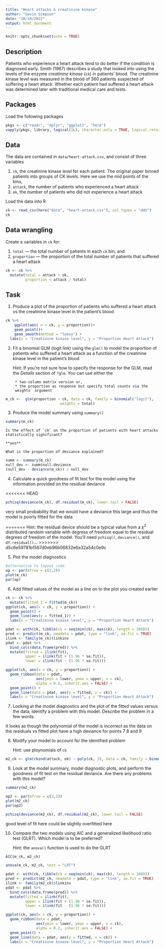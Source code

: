 ```yaml
---
title: "Heart attacks & creatinine kinase"
author: "Gavin Simpson"
date: "10/10/2022"
output: html_document
---
```


```r
knitr::opts_chunk$set(echo = TRUE)
```

## Description

Patients who experience a heart attack tend to do better if the condition is diagnosed early. Smith (1967) describes a study that looked into using the levels of the enzyme *creatinine kinase* (`ck`) in patients' blood. The creatinine kinase level was measured in the blood of 360 patients suspected of suffering a heart attack. Whether each patient had suffered a heart attack was determined later with traditional medical care and tests.

## Packages

Load the following packages

```r
pkgs <- c("readr", "dplyr", "ggplot2", "here")
vapply(pkgs, library, logical(1L), character.only = TRUE, logical.return = TRUE)
```

## Data

The data are contained in `data/heart-attack.csv`, and consist of three variables

1. `ck`, the creatinine kinase level for each patient. The original paper binned patients into groups of CK levels. Here we use the mid points of the bins,
2. `attack`, the number of patients who experienced a heart attack
3. `ok`, the number of patients who did not experience a heart attack

Load the data into R

```r
ck <- read_csv(here("data", "heart-attack.csv"), col_types = "ddd")
ck
```

## Data wrangling

Create a variables in `ck` for:

1. `total` --- the total number of patients in each `ck` bin, and
2. `proportion` --- the proportion of the total number of patients that suffered a heart attack

```r
ck <- ck %>%
  mutate(total = attack + ok,
         proportion = attack / total)
```

## Task

1. Produce a plot of the proportion of patients who suffered a heart attack vs the creatinine kinase level in the patient's blood

```r
ck %>% 
	ggplot(aes( x = ck, y = proportion))+
	geom_point()+
	geom_smooth(method = "loess") +
  labs(x = "Creatinine kinase level", y = "Proportion Heart Attack")
```


2. Fit a binomial GLM (logit link) using the `glm()` to model the proportion of patients who suffered a heart attack as a function of the creatinine kinase level in the patient's blood

    Hint: If you're not sure how to specify the response for the GLM, read the *Details* section of `?glm`. You can use either the

        * two-column matrix version or,
        * the proportion as response but specify total counts via the `weights` argument
        
```r
m_ck <-  glm(proportion ~ ck, data = ck, family = binomial("logit"),
						 weights = total)
```
        

3. Produce the model summary using `summary()`

```r
summary(m_ck)
```

    Is the effect of `ck` on the proportion of patients with heart attacks statistically significant?
    
    **yes**
    
    What is the proportion of deviance explained?
    

```r
summ <- summary(m_ck)
null_dev <- summ$null.deviance
(null_dev - deviance(m_ck)) / null_dev
```

    

4. Calculate a quick goodness of fit test for the model using the information provided on the residual deviance

<<<<<<< HEAD
```r
pchisq(deviance(m_ck), df.residual(m_ck), lower.tail = FALSE)


```
very small probability that we would have a deviance this large and thus the model is poorly fitted for the data

=======
    Hint: the residual device should be a typical value from a $\chi^2$ distributed random variable with degress of freedom equal to the residual degrees of freedom of the model. You'll need `pchisq()`, `deviance()`, and `df.residual()`&hellip;
>>>>>>> d5c6e59781b1567d0eb96b06832e6a32a54c0e9c

5. Plot the model diagnostics

```r

#alternative to layout code
op <- par(mfrow = c(2,2))
plot(m_ck)
par(op)
```


6. Add fitted values of the model as a line on to the plot you created earlier

```r
ck <- ck %>%
  mutate(fitted_1 = fitted(m_ck))
ggplot(ck, aes(x = ck, y = proportion)) +
  geom_point() +
  geom_line(aes(y = fitted_1)) +
  labs(x = "Creatinine kinase level", y = "Proportion Heart Attack")
```
```r
pdat <- with(ck, tibble(ck = seq(min(ck), max(ck), length = 100)))
pred <- predict(m_ck, newdata = pdat, type = "link", se.fit = TRUE)
ilink <- family(m_ck)$linkinv
pdat <- pdat %>%
  bind_cols(data.frame(pred)) %>%
  mutate(fitted = ilink(fit),
         upper = ilink(fit + (1.96 * se.fit)),
         lower = ilink(fit - (1.96 * se.fit)))

ggplot(ck, aes(x = ck, y = proportion)) +
  geom_ribbon(data = pdat,
              aes(ymin = lower, ymax = upper, x = ck),
              alpha = 0.2, inherit.aes = FALSE) +
  geom_point() +
  geom_line(data = pdat, aes(y = fitted, x = ck)) +
  labs(x = "Creatinine kinase level", y = "Proportion Heart Attack")
```


7. Looking at the model diagnostics and the plot of the fitted values versus the data, identify a problem with this model. Describe the problem in a few words.

It looks as though the polynomial of the model is incorrect as the data on the residuals vs fitted plot have a high deviance for points 7 8 and 9 

8. Modify your model to account for the identified problem


    Hint: use ploynomials of `ck`
    
```r
m2_ck <- glm(cbind(attack, ok) ~ poly(ck, 3), data = ck, family = binomial(link = "logit"))
```
  

9. Look at the model summary, model diagnostic plots, and perform the goodness of fit test on the residual deviance. Are there any problems with this model?

```r
summary(m2_ck)

op2 <- par(mfrow = c(2,2))
plot(m2_ck)
par(op2)

pchisq(deviance(m2_ck), df.residual(m2_ck), lower.tail = FALSE)
```
good level of fit here could be slightly overfitted here


10. Compare the two models using AIC and a generalized likelihood ratio test (GLRT). Which model is to be preferred?

    Hint: the `anova()` function is used to do the GLRT
    
```r
AIC(m_ck, m2_ck)

anova(m_ck, m2_ck, test = "LRT")
```
```r
pdat <- with(ck, tibble(ck = seq(min(ck), max(ck), length = 100)))
pred <- predict(m2_ck, newdata = pdat, type = "link", se.fit = TRUE)
ilink <- family(m2_ck)$linkinv
pdat <- pdat %>%
  bind_cols(data.frame(pred)) %>%
  mutate(fitted = ilink(fit),
         upper = ilink(fit + (1.96 * se.fit)),
         lower = ilink(fit - (1.96 * se.fit)))

ggplot(ck, aes(x = ck, y = proportion)) +
  geom_ribbon(data = pdat,
              aes(ymin = lower, ymax = upper, x = ck),
              alpha = 0.2, inherit.aes = FALSE) +
  geom_point() +
  geom_line(data = pdat, aes(y = fitted, x = ck)) +
  labs(x = "Creatinine kinase level", y = "Proportion Heart Attack")
```
   
    